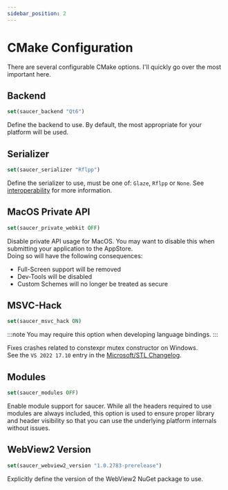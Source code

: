 ```yaml
---
sidebar_position: 2
---
```


# CMake Configuration

There are several configurable CMake options. I'll quickly go over the most important here.  

## Backend

```cmake title="Example: Use Qt6 backend"
set(saucer_backend "Qt6")
```

Define the backend to use. By default, the most appropriate for your platform will be used.

## Serializer

```cmake title="Example: Use Rflpp serializer"
set(saucer_serializer "Rflpp")
```

Define the serializer to use, must be one of: `Glaze`, `Rflpp` or `None`. See [interoperability](../interoperability.mdx) for more information.

## MacOS Private API

```cmake title="Example: Disable Private API usage on MacOS"
set(saucer_private_webkit OFF)
```

Disable private API usage for MacOS. You may want to disable this when submitting your application to the AppStore.  
Doing so will have the following consequences:

* Full-Screen support will be removed
* Dev-Tools will be disabled
* Custom Schemes will no longer be treated as secure

## MSVC-Hack

```cmake title="Example: Enable MSVC Hack"
set(saucer_msvc_hack ON)
```

:::note
You may require this option when developing language bindings.
:::

Fixes crashes related to constexpr mutex constructor on Windows.  
See the `VS 2022 17.10` entry in the [Microsoft/STL Changelog](https://github.com/microsoft/STL/wiki/Changelog#vs-2022-1710).

## Modules

```cmake title="Example: Disable Modules"
set(saucer_modules OFF)
```

Enable module support for saucer. While all the headers required to use modules are always included, 
this option is used to ensure proper library and header visibility so that you can use the underlying platform internals without issues.

## WebView2 Version

```cmake title="Example: Custom WebView2 version"
set(saucer_webview2_version "1.0.2783-prerelease")
```

Explicitly define the version of the WebView2 NuGet package to use.  
